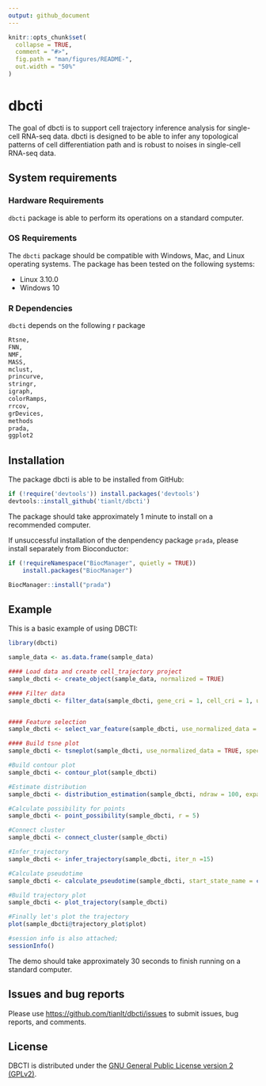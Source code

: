 ---
output: github_document
---

<!-- README.md is generated from README.Rmd. Please edit that file -->

```{r, include = FALSE}
knitr::opts_chunk$set(
  collapse = TRUE,
  comment = "#>",
  fig.path = "man/figures/README-",
  out.width = "50%"
)
```

# dbcti

<!-- badges: start -->
<!-- badges: end -->

The goal of dbcti is to support cell trajectory inference analysis for single-cell RNA-seq data. dbcti is designed to be able to infer any topological patterns of cell differentiation path and is robust to noises in single-cell RNA-seq data.

## System requirements
### Hardware Requirements
`dbcti` package is able to perform its operations on a standard computer.

### OS Requirements
The `dbcti` package should be compatible with Windows, Mac, and Linux operating systems. The package has been tested on the following systems:

* Linux 3.10.0
* Windows 10

### R Dependencies
`dbcti` depends on the following r package 
``` r
Rtsne,
FNN,
NMF,
MASS,
mclust,
princurve,
stringr,
igraph,
colorRamps,
rrcov,
grDevices,
methods
prada,
ggplot2
```
## Installation

The package dbcti is able to be installed from GitHub:

``` r
if (!require('devtools')) install.packages('devtools')
devtools::install_github('tianlt/dbcti')
```
The package should take approximately 1 minute to install on a recommended computer.

If unsuccessful installation of the denpendency package `prada`, please install separately from Bioconductor:
``` r
if (!requireNamespace("BiocManager", quietly = TRUE))
    install.packages("BiocManager")

BiocManager::install("prada")
```


## Example

This is a basic example of using DBCTI:



```{r example, message=FALSE}
library(dbcti)

sample_data <- as.data.frame(sample_data)

#### Load data and create cell_trajectory project
sample_dbcti <- create_object(sample_data, normalized = TRUE) 

#### Filter data
sample_dbcti <- filter_data(sample_dbcti, gene_cri = 1, cell_cri = 1, use_normalized_data = TRUE) 


#### Feature selection
sample_dbcti <- select_var_feature(sample_dbcti, use_normalized_data = TRUE, n = 50)

#### Build tsne plot
sample_dbcti <- tsneplot(sample_dbcti, use_normalized_data = TRUE, specified_gene = FALSE, pca = TRUE, perplexity = 10)

#Build contour plot
sample_dbcti <- contour_plot(sample_dbcti)

#Estimate distribution
sample_dbcti <- distribution_estimation(sample_dbcti, ndraw = 100, expansion = 1.5, ... = 1,2,3) 

#Calculate possibility for points
sample_dbcti <- point_possibility(sample_dbcti, r = 5)

#Connect cluster
sample_dbcti <- connect_cluster(sample_dbcti)

#Infer_trajectory
sample_dbcti <- infer_trajectory(sample_dbcti, iter_n =15)

#Calculate pseudotime
sample_dbcti <- calculate_pseudotime(sample_dbcti, start_state_name = c('1','2'))

#Build trajectory plot
sample_dbcti <- plot_trajectory(sample_dbcti)

#Finally let's plot the trajectory
plot(sample_dbcti@trajectory_plot$plot)

#session info is also attached;
sessionInfo()
```



The demo should take approximately 30 seconds to finish running on a standard computer.

## Issues and bug reports
Please use <https://github.com/tianlt/dbcti/issues> to submit issues, bug reports, and comments.



## License
DBCTI is distributed under the [GNU General Public License version 2 (GPLv2)](https://www.gnu.org/licenses/old-licenses/gpl-2.0.en.html).



